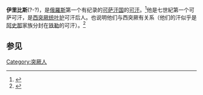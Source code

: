 '''伊里比斯'''(?-?)，是[[俄羅斯|俄羅斯]]第一个有纪录的[[可萨汗国|可萨汗国]]的[[可汗|可汗]]。<ref>{{cite book|author=Kevin Alan Brook|title=The Jews of Khazaria|url=https://books.google.com/books?id=9etoAAAAMAAJ|date=1999|publisher=Jason Aronson|isbn=978-0-7657-6032-6|p=69|access-date=2020-02-23|archive-date=2018-01-06|archive-url=https://web.archive.org/web/20180106151201/https://books.google.com/books?id=9etoAAAAMAAJ}}</ref>他是七世紀第一个可萨可汗，是[[西突厥|西突厥]][[统叶护|统叶护]]可汗后人。也说明他们与西突厥有关系（他们的汗似乎是[[阿史那|阿史那]]家族分封在[[铁勒|铁勒]]的可汗）。<ref>{{cite book|author1=Timothy Reuter|author2=Rosamond McKitterick|title=The New Cambridge Medieval History: Volume 3, C.900-c.1024|url=https://books.google.com/books?id=u-SsbHs5zTAC&pg=PA500|year=1995|publisher=Cambridge University Press|isbn=978-0-521-36447-8|p=500}}</ref>

== 参见 ==
{{reflist}}
[[Category:突厥人|Category:突厥人]]
